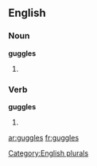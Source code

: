 ==English==

===Noun===
'''guggles'''

# {{plural of |[[guggle]]}}

===Verb===
'''guggles'''

# {{third-person singular of|[[guggle]]}}

[[Category:English plurals]]

[[ar:guggles]]
[[fr:guggles]]